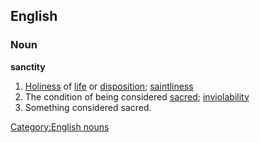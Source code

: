==English==
===Noun===
[[Category:English nouns]]
'''sanctity'''
#[[Holiness]] of [[life]] or [[disposition]]; [[saintliness]] 
#The condition of being considered [[sacred]]; [[inviolability]] 
#Something considered sacred.